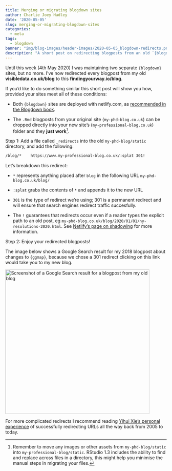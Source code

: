 ```yaml
---
title: Merging or migrating blogdown sites
author: Charlie Joey Hadley
date: '2020-05-05'
slug: merging-or-migrating-blogdown-sites
categories:
  - meta
tags:
  - blogdown
banner: "img/blog-images/header-images/2020-05-05_blogdown-redirects.png"
description: "A short post on redirecting blogposts from an old `{blogdown}` blog to a new blog."
---
```


Until this week (4th May 2020) I was maintaining two separate `{blogdown}` sites, but no more. I've now redirected every blogpost from my old **visibledata.co.uk/blog** to this **findingyourway.io/blog**.

If you'd like to do something similar this short post will show you how, provided your sites meet all of these conditions:

- Both `{blogdown}` sites are deployed with netlify.com, as [recommended in the Blogdown book](https://bookdown.org/yihui/blogdown/deployment.html).

- The `.Rmd` blogposts from your original site (`my-phd-blog.co.uk`) can be dropped directly into your new site's (`my-professional-blog.co.uk`) folder and they **just work**[^1].

Step 1: Add a file called `_redirects` into the old `my-phd-blog/static` directory, and add the following:

```BASH
/blog/*    https://www.my-professional-blog.co.uk/:splat 301!
```

Let's breakdown this redirect:

- `*` represents anything placed after `blog` in the following URL `my-phd-blog.co.uk/blog/`

- `:splat` grabs the contents of `*` and appends it to the new URL

- `301` is the type of redirect we're using; 301 is a permanent redirect and will ensure that search engines redirect traffic succesfully.

- The `!` guarantees that redirects occur even if a reader types the explicit path to an old post, eg `my-phd-blog.co.uk/blog/2020/01/01/ny-resolutions-2020.html`. See [Netlify's page on shadowing](https://docs.netlify.com/routing/redirects/rewrites-proxies/#shadowing) for more information.

Step 2: Enjoy your redirected blogposts!

The image below shows a Google Search result for my 2018 blogpost about changes to `{ggmap}`, because we chose a 301 redirect clicking on this link would take you to my new blog.

<a href="https://www.visibledata.co.uk/blog/2018/12/05/2018-12-05-using-ggmap-after-july-2018/" target="_blank"><img alt="Screenshot of a Google Search result for a blogpost from my old blog" src="/blog/2020-05-05-merging-or-migrating-blogdown-sites_files/2020-05-05_redirected-google-result.png" width=450px/></a>

For more complicated redirects I recommend reading [Yihui Xie's personal experience](https://bookdown.org/yihui/blogdown/personal-experience.html) of successfully redirecting URLs all the way back from 2005 to today.

[^1]: Remember to move any images or other assets from `my-phd-blog/static` into `my-professional-blog/static`. RStudio 1.3 includes the ability to find and replace across files in a directory, this might help you minimise the manual steps in migrating your files.
